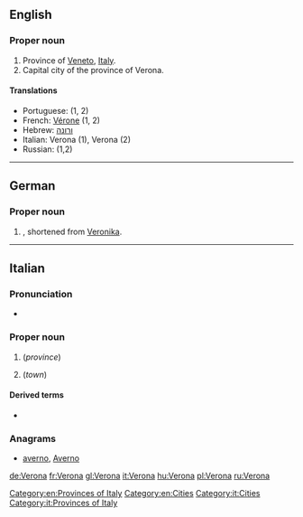 ==English==

===Proper noun===
{{en-proper noun}}

# Province of [[Veneto]], [[Italy]].
# Capital city of the province of Verona.

====Translations====
* Portuguese: {{t|pt|Verona|f}} (1, 2)
* French: [[Vérone]] (1, 2)
* Hebrew: [[ורונה]]
* Italian: Verona (1), Verona {{f}} (2)
* Russian: {{t|ru|Верона|f|tr=Veróna}} (1,2)

[[Category:en:Provinces of Italy]]
[[Category:en:Cities]]
----

==German==

===Proper noun===
{{infl|de|proper noun}}

# {{given name|female|lang=de}}, shortened from [[Veronika]].

----

==Italian==
{{wikipedia|lang=it}}
===Pronunciation===
* {{audio|It-Verona.ogg|Audio}}

===Proper noun===
{{it-proper noun|g=f}}

# {{l|en|Verona}} (''province'')
# {{l|en|Verona}} (''town'')

====Derived terms====
* {{l|it|veronese}}

===Anagrams===
* [[averno#Italian|averno]], [[Averno#Italian|Averno]]

[[Category:it:Cities]]
[[Category:it:Provinces of Italy]]

[[de:Verona]]
[[fr:Verona]]
[[gl:Verona]]
[[it:Verona]]
[[hu:Verona]]
[[pl:Verona]]
[[ru:Verona]]